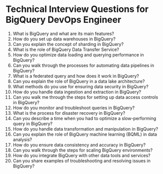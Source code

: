 

# Technical Interview Questions for BigQuery DevOps Engineer

1. What is BigQuery and what are its main features?
2. How do you set up data warehouses in BigQuery?
3. Can you explain the concept of sharding in BigQuery?
4. What is the role of BigQuery Data Transfer Service?
5. How do you optimize data loading and querying performance in BigQuery?
6. Can you walk through the processes for automating data pipelines in BigQuery?
7. What is a federated query and how does it work in BigQuery?
8. Can you explain the role of BigQuery in a data lake architecture?
9. What methods do you use for ensuring data security in BigQuery?
10. How do you handle data ingestion and extraction in BigQuery?
11. Can you walk me through the steps for setting up data access controls in BigQuery?
12. How do you monitor and troubleshoot queries in BigQuery?
13. What is the process for disaster recovery in BigQuery?
14. Can you describe a time when you had to optimize a slow-performing query in BigQuery?
15. How do you handle data transformation and manipulation in BigQuery?
16. Can you explain the role of BigQuery machine learning (BQML) in data analysis?
17. How do you ensure data consistency and accuracy in BigQuery?
18. Can you walk through the steps for scaling BigQuery environments?
19. How do you integrate BigQuery with other data tools and services?
20. Can you share examples of troubleshooting and resolving issues in BigQuery?